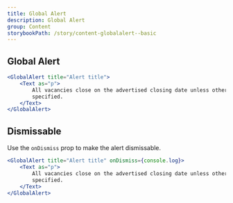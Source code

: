 ```yaml
---
title: Global Alert
description: Global Alert
group: Content
storybookPath: /story/content-globalalert--basic
---
```


## Global Alert

```jsx live
<GlobalAlert title="Alert title">
	<Text as="p">
		All vacancies close on the advertised closing date unless otherwise
		specified.
	</Text>
</GlobalAlert>
```

## Dismissable

Use the `onDismiss` prop to make the alert dismissable.

```jsx live
<GlobalAlert title="Alert title" onDismiss={console.log}>
	<Text as="p">
		All vacancies close on the advertised closing date unless otherwise
		specified.
	</Text>
</GlobalAlert>
```
